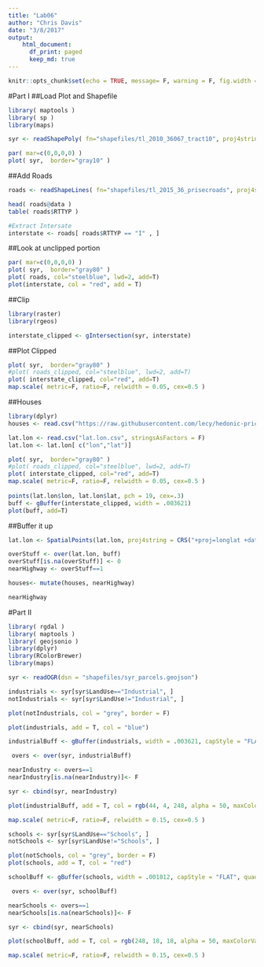 ```yaml
---
title: "Lab06"
author: "Chris Davis"
date: "3/8/2017"
output: 
    html_document:
      df_print: paged
      keep_md: true
---
```


```r
knitr::opts_chunk$set(echo = TRUE, message= F, warning = F, fig.width = 10, fig.height = 10)
```
#Part I
##Load Plot and Shapefile
```r
library( maptools )
library( sp )
library(maps)

syr <- readShapePoly( fn="shapefiles/tl_2010_36067_tract10", proj4string=CRS("+proj=longlat +datum=WGS84") )

par( mar=c(0,0,0,0) )
plot( syr,  border="gray10" )

```

##Add Roads
```r
roads <- readShapeLines( fn="shapefiles/tl_2015_36_prisecroads", proj4string=CRS("+proj=longlat +datum=WGS84") )

head( roads@data )
table( roads$RTTYP )

#Extract Intersate
interstate <- roads[ roads$RTTYP == "I" , ]
```
##Look at unclipped portion
```r
par( mar=c(0,0,0,0) )
plot( syr,  border="gray80" )
plot( roads, col="steelblue", lwd=2, add=T)
plot(interstate, col = "red", add = T)
```

##Clip
```r
library(raster)
library(rgeos)

interstate_clipped <- gIntersection(syr, interstate)


```
##Plot Clipped 
```r
plot( syr,  border="gray80" )
#plot( roads_clipped, col="steelblue", lwd=2, add=T)
plot( interstate_clipped, col="red", add=T)
map.scale( metric=F, ratio=F, relwidth = 0.05, cex=0.5 )

```

##Houses
```r
library(dplyr)
houses <- read.csv("https://raw.githubusercontent.com/lecy/hedonic-prices/master/Data/Housing%20Price%20In-Class%20Exercise%20(Responses).csv", stringsAsFactors = F)

lat.lon <- read.csv("lat.lon.csv", stringsAsFactors = F)
lat.lon <- lat.lon[ c("lon","lat")]

plot( syr,  border="gray80" )
#plot( roads_clipped, col="steelblue", lwd=2, add=T)
plot( interstate_clipped, col="red", add=T)
map.scale( metric=F, ratio=F, relwidth = 0.05, cex=0.5 )
  
points(lat.lon$lon, lat.lon$lat, pch = 19, cex=.3)
buff <- gBuffer(interstate_clipped, width = .003621)
plot(buff, add=T)

```

##Buffer it up
```r

lat.lon <- SpatialPoints(lat.lon, proj4string = CRS("+proj=longlat +datum=WGS84") )

overStuff <- over(lat.lon, buff)
overStuff[is.na(overStuff)] <- 0
nearHighway <- overStuff==1

houses<- mutate(houses, nearHighway)

nearHighway
```

#Part II
```r

library( rgdal )
library( maptools )
library( geojsonio )
library(dplyr)
library(RColorBrewer)
library(maps)

syr <- readOGR(dsn = "shapefiles/syr_parcels.geojson")

industrials <- syr[syr$LandUse=="Industrial", ]
notIndustrials <- syr[syr$LandUse!="Industrial", ]

plot(notIndustrials, col = "grey", border = F)

plot(industrials, add = T, col = "blue")

industrialBuff <- gBuffer(industrials, width = .003621, capStyle = "FLAT", quadsegs = 1)

 overs <- over(syr, industrialBuff)

nearIndustry <- overs==1
nearIndustry[is.na(nearIndustry)]<- F

syr <- cbind(syr, nearIndustry)

plot(industrialBuff, add = T, col = rgb(44, 4, 248, alpha = 50, maxColorValue = 355))

map.scale( metric=F, ratio=F, relwidth = 0.15, cex=0.5 )

```

```r
schools <- syr[syr$LandUse=="Schools", ]
notSchools <- syr[syr$LandUse!="Schools", ]

plot(notSchools, col = "grey", border = F)
plot(schools, add = T, col = "red")

schoolBuff <- gBuffer(schools, width = .001812, capStyle = "FLAT", quadsegs = 1)

 overs <- over(syr, schoolBuff)

nearSchools <- overs==1
nearSchools[is.na(nearSchools)]<- F

syr <- cbind(syr, nearSchools)

plot(schoolBuff, add = T, col = rgb(248, 18, 18, alpha = 50, maxColorValue = 355))

map.scale( metric=F, ratio=F, relwidth = 0.15, cex=0.5 )

```


